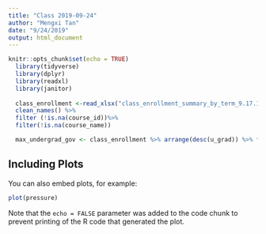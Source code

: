 ```yaml
---
title: "Class 2019-09-24"
author: "Mengxi Tan"
date: "9/24/2019"
output: html_document
---
```


```r
knitr::opts_chunk$set(echo = TRUE)
  library(tidyverse)
  library(dplyr)
  library(readxl)
  library(janitor)
  
  class_enrollment <-read_xlsx("class_enrollment_summary_by_term_9.17.19.xlsx", skip = 3,na = c("", "NA"), trim_ws = TRUE) %>%
  clean_names() %>%
  filter (!is.na(course_id))%>%
  filter(!is.na(course_name))
```

```r
  max_undergrad_gov <- class_enrollment %>% arrange(desc(u_grad)) %>% filter(course_department == "Government")

```

## Including Plots

You can also embed plots, for example:

```r
plot(pressure)
```

Note that the `echo = FALSE` parameter was added to the code chunk to prevent printing of the R code that generated the plot.
